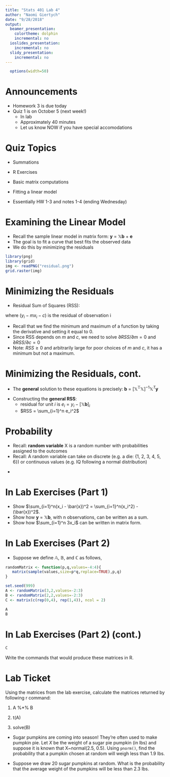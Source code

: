 ```yaml
---
title: "Stats 401 Lab 4"
author: "Naomi Giertych"
date: "9/28/2018"
output:
  beamer_presentation:
    colortheme: dolphin
    incremental: no
  ioslides_presentation:
    incremental: no
  slidy_presentation:
    incremental: no
---
```


```r
  options(width=50)
```

# Announcements

- Homework 3 is due today
- Quiz 1 is on October 5 (next week!)
  - In lab
  - Approximately 40 minutes
  - Let us know NOW if you have special accomodations
 
# Quiz Topics

- Summations
- R Exercises
- Basic matrix computations
- Fitting a linear model

- Essentially HW 1-3 and notes 1-4 (ending Wednesday)

# Examining the Linear Model

- Recall the sample linear model in matrix form: **y** = $\mathbb{X}$**b** + **e**
- The goal is to fit a curve that best fits the observed data
- We do this by minimizing the residuals

```r
library(png)
library(grid)
img <- readPNG("residual.png")
grid.raster(img)
```

# Minimizing the Residuals

- Residual Sum of Squares (RSS):

\center{$\sum_{i=1}^n{(y_i - mx_i - c)^2}$}

where $(y_i - mx_i - c)$ is the residual of observation i

- Recall that we find the minimum and maximum of a function by taking the derivative and setting it equal to 0.
- Since RSS depends on $m$ and $c$, we need to solve $\partial RSS/\partial m = 0$ and $\partial RSS/\partial c=0$
- Note: $RSS \ge 0$ and arbitrarily large for poor choices of $m$ and $c$, it has a minimum but not a maximum.

# Minimizing the Residuals, cont.

- The **general** solution to these equations is precisely: **b** = $\mathbb{[X^TX]}^{-1}\mathbb{X}^T$**y**

\textcolor{red}{(You will NOT be required to reproduce these results.)}

- Constructing the **general RSS**:
  - residual for unit $i$ is $e_i = y_i - [\mathbb{X}$**b**$]_i$
  - $RSS = \sum_{i=1}^n e_i^2$
  
# Probability

- Recall: **random variable** X is a random number with probabilities assigned to the outcomes
- Recall: A random variable can take on discrete (e.g. a die: {1, 2, 3, 4, 5, 6}) or continuous values (e.g. IQ following a normal distribution)

\vspace{-10mm}
- \textcolor{blue}{Suggestion: Review from STATS 250 the concepts of expected value and variance and the properties of common distrbutions such as the normal, t, and F.}

# In Lab Exercises (Part 1)

- Show $\sum_{i=1}^n(x_i - \bar{x})^2 = \sum_{i=1}^n(x_i^2) - (\bar{x})^2$.
- Show how **y** = $\mathbb{X}$**b**, with n observations, can be written as a sum.
- Show how $\sum_{i=1}^n 3x_i$ can be written in matrix form.

# In Lab Exercises (Part 2)

- Suppose we define $\mathbb{A}$, $\mathbb{B}$, and $\mathbb{C}$ as follows,
```r
randomMatrix <- function(p,q,values=-4:4){
   matrix(sample(values,size=p*q,replace=TRUE),p,q)
}

set.seed(999)
A <- randomMatrix(3,2,values=-2:3)
B <- randomMatrix(2,2,values=-2:3)
C <- matrix(c(rep(0,4), rep(1,4)), ncol = 2)
```
```r
A
B
```

# In Lab Exercises (Part 2) (cont.)

```r
C
```

Write the commands that would produce these matrices in R.


# Lab Ticket

Using the matrices from the lab exercise, calculate the matrices returned by following r command:

1. A %*% B

2. t(A)

3. solve(B)

- Sugar pumpkins are coming into season! They're often used to make pumpkin pie. Let $X$ be the weight of a sugar pie pumpkin (in lbs) and suppose it is known that X~normal(2.5, 0.5). Using `pnorm()`, find the probability that a pumpkin chosen at random will weigh less than 1.9 lbs.

- Suppose we draw 20 sugar pumpkins at random. What is the probability that the average weight of the pumpkins will be less than 2.3 lbs.